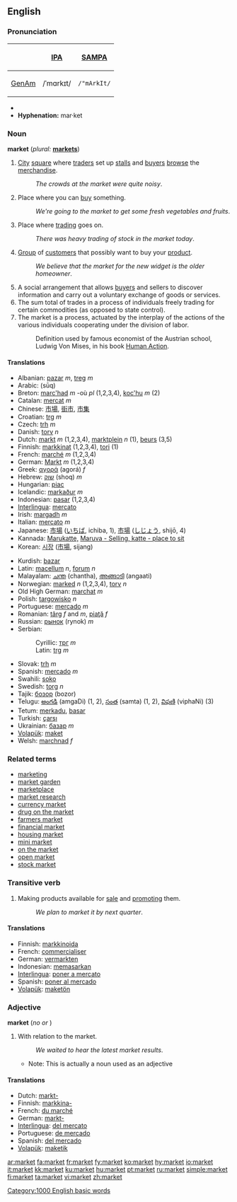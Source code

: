 ==English==

===Pronunciation===
{| border=1 cellpadding=5
! !! [[w:International Phonetic Alphabet|IPA]] !! [[w:SAMPA|SAMPA]]
|-
! [[GenAm]]
| /ˈmɑrkɪt/ || <tt>/"mArkIt/</tt>
|}
*{{audio|en-us-market.ogg|Audio (US)}}
*'''Hyphenation:''' mar·ket

===Noun===
'''market''' (''plural:'' '''[[markets]]''')

# [[City]] [[square]] where [[trader]]s set up [[stall]]s and [[buyer]]s [[browse]] the [[merchandise]].
#:''The crowds at the market were quite noisy''.
# Place where you can [[buy]] something.
#:''We're going to the market to get some fresh vegetables and fruits''.
# Place where [[trading]] goes on.
#:''There was heavy trading of stock in the market today''.
# [[Group]] of [[customer]]s that possibly want to buy your [[product]].
#:''We believe that the market for the new widget is the older homeowner''.
# A social arrangement that allows [[buyer]]s and sellers to discover information and carry out a voluntary exchange of goods or services.
# The sum total of trades in a process of individuals freely trading for certain commodities (as opposed to state control).
# The market is a process, actuated by the interplay of the actions of the various individuals cooperating under the division of labor.
#: Definition used by famous economist of the Austrian school, Ludwig Von Mises, in his book [http://www.mises.org/humanaction/chap15sec1.asp Human Action].

====Translations====
{{rfc-trans}}
{{top}}
*Albanian: [[pazar]] ''m'', [[treg]] ''m''
*Arabic: {{ARchar|[[سوق]]}} (sūq)
*Breton: [[marc'had]] ''m'' -où ''pl'' (1,2,3,4), [[koc'hu]] ''m'' (2)
*Catalan: [[mercat]] ''m''
*Chinese: [[市場]], [[街市]], [[市集]]
*Croatian: [[trg]] ''m''
*Czech: [[trh]] ''m''
*Danish: [[torv]] ''n''
*Dutch: [[markt]] ''m'' (1,2,3,4), [[marktplein]] ''n'' (1), [[beurs]] (3,5)
*Finnish: [[markkinat]] (1,2,3,4), [[tori]] (1)
*French: [[marché]] ''m'' (1,2,3,4)
*German: [[Markt]] ''m'' (1,2,3,4)
*Greek: [[αγορά]] (agorá) ''f''
*Hebrew: [[שוק]] (shoq) ''m''
*Hungarian: [[piac]]
*Icelandic: [[markaður]] ''m''
*Indonesian: [[pasar]] (1,2,3,4)
*[[Interlingua]]: [[mercato]]
*Irish: [[margadh]] ''m''
*Italian: [[mercato]] ''m''
*Japanese: [[市場]] ([[いちば]], ichiba, 1), [[市場]] ([[しじょう]], shijō, 4)
*Kannada: [[Marukatte,]] [[Maruva - Selling, katte - place to sit]]
*Korean: [[시장]] ([[市場]], sijang)
{{mid}}
*Kurdish: [[bazar]]
*Latin: [[macellum]] ''n'', [[forum]] ''n''
*Malayalam: [[ചന്ത]] (chantha), [[അങ്ങാടി]] (angaati)
*Norwegian: [[marked]] ''n'' (1,2,3,4), [[torv]] ''n''
*Old High German: [[marchat]] ''m''
*Polish: [[targowisko]] ''n''
*Portuguese: [[mercado]] ''m''
*Romanian: [[târg]] ''f'' and ''m'', [[piaţă]] ''f''
*Russian: [[рынок]] (rynok) ''m''
*Serbian:
*:Cyrillic: [[трг]] ''m''
*:Latin: [[trg]] ''m''
*Slovak: [[trh]] ''m''
*Spanish: [[mercado]] ''m''
*Swahili: [[soko]]
*Swedish: [[torg]] ''n''
*Tajik: [[бозор]] (bozor)
*Telugu: [[అంగడి]] (amgaDi) (1, 2), [[సంత]] (samta) (1, 2), [[విఫణి]] (viphaNi) (3)
*Tetum: [[merkadu]], [[basar]]
*Turkish: [[çarşı]]
*Ukrainian: [[базар]] ''m''
*[[Volapük]]: [[maket]]
*Welsh: [[marchnad]] ''f''
{{bottom}}

===Related terms===
*[[marketing]]
*[[market garden]]
*[[marketplace]]
*[[market research]]
*[[currency market]]
*[[drug on the market]]
*[[farmers market]]
*[[financial market]]
*[[housing market]]
*[[mini market]]
*[[on the market]]
*[[open market]]
*[[stock market]]

===Transitive verb===
{{en-verb}}

# Making products available for [[sale]] and [[promoting]] them.
#:''We plan to market it by next quarter''.

====Translations====
*Finnish: [[markkinoida]]
*French: [[commercialiser]]
*German: [[vermarkten]]
*Indonesian: [[pasar|memasarkan]]
*[[Interlingua]]: [[poner a mercato]]
*Spanish: [[poner al mercado]]
*[[Volapük]]: [[maketön]]

===Adjective===
'''market'''  (''no'' {{compar}} ''or'' {{superl}})

# With relation to the market.
#:''We waited to hear the latest market results''.
#*Note: This is actually a noun used as an adjective

====Translations====
*Dutch: [[markt-]]
*Finnish: [[markkina-]]
*French: [[du marché]]
*German: [[markt-]]
*[[Interlingua]]: [[del mercato]]
*Portuguese: [[de mercado]]
*Spanish: [[del mercado]]
*[[Volapük]]: [[maketik]]

[[Category:1000 English basic words]]

[[ar:market]]
[[fa:market]]
[[fr:market]]
[[fy:market]]
[[ko:market]]
[[hy:market]]
[[io:market]]
[[it:market]]
[[kk:market]]
[[ku:market]]
[[hu:market]]
[[pt:market]]
[[ru:market]]
[[simple:market]]
[[fi:market]]
[[ta:market]]
[[vi:market]]
[[zh:market]]